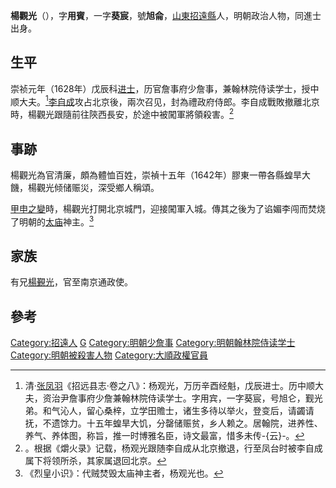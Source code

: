 {{明清人物信息框
| 姓名 = 楊觀光
| 原名 =
| 圖片名稱= 
| 圖片大小 =
| 圖片說明 = 
| 最高職務 = 大明中順大夫詹事府少詹事兼翰林院侍读学士<br>大順禮政府侍郎
| 國家 = 
| 爵位 =
| 籍貫 = [[山東|山東]][[招遠縣|招遠縣]]
| 族裔 = 
| 旗籍 = 
| 字號 = 字用賓，一字葵宸，號旭侖
| 諡號 =
| 出生日期 = 萬曆二十五年（1597年）
| 出生地點 = 
| 逝世日期 = 崇禎十七年（1644年）
| 逝世地點 =
| 墓葬 =
| 配偶 = 
| 親屬 = 兄 [[杨觐光_(明朝)|楊覲光]]
| 出身 =
* 崇禎元年戊辰科同進士出身
| 經歷 =
| 著作 =  
}}

'''楊觀光'''（{{bd|1597年||1644年||Yang}}），字'''用賓'''，一字'''葵宸'''，號'''旭侖'''，[[山東|山東]][[招遠縣|招遠縣]]人，明朝政治人物，同進士出身。

==生平==
崇祯元年（1628年）戊辰科[[进士|进士]]，历官詹事府少詹事，兼翰林院侍读学士，授中顺大夫。<ref>清·[[张凤羽|张凤羽]]《招远县志·卷之八》：杨观光，万历辛酉经魁，戊辰进士。历中顺大夫，资治尹詹事府少詹兼翰林院侍读学士。字用宾，一字葵宸，号旭仑，觐光弟。和气沁人，留心桑梓，立学田赡士，诸生多待以举火，登变后，请蠲请抚，不遗馀力。十五年蝗旱大饥，分罄储赈贫，乡人赖之。居翰院，进养性、养气、养体图，称旨，推一时博雅名臣，诗文最富，惜多未传-{云}-。</ref>[[李自成|李自成]]攻占北京後，兩次召见，封為禮政府侍郎。李自成戰敗撤離北京時，楊觀光跟隨前往陝西長安，於途中被闖軍將領殺害。<ref>。根据《爝火录》记载，杨观光跟随李自成从北京撤退，行至凤台时被李自成属下将领所杀，其家属退回北京。</ref>

==事跡==
楊觀光為官清廉，頗為體恤百姓，崇禎十五年（1642年）膠東一帶各縣蝗旱大饑，楊觀光倾储赈災，深受鄉人稱頌。

[[甲申之變|甲申之變]]時，楊觀光打開北京城門，迎接闖軍入城。傳其之後为了谄媚李闯而焚烧了明朝的[[太庙|太庙]]神主。<ref>《烈皇小识》：代贼焚毁太庙神主者，杨观光也。</ref>

==家族==
有兄[[杨觐光_(明朝)|楊覲光]]，官至南京通政使。

==參考==
{{reflist}}

{{崇禎元年戊辰科殿試金榜}}

{{Authority control}}

{{DEFAULTSORT:Yang楊}}
[[Category:招遠人|Category:招遠人]]
[[Category:杨姓|G]]
[[Category:明朝少詹事|Category:明朝少詹事]]
[[Category:明朝翰林院侍读学士|Category:明朝翰林院侍读学士]]
[[Category:明朝被殺害人物|Category:明朝被殺害人物]]
[[Category:大順政權官員|Category:大順政權官員]]


{{明朝人物小作品}}